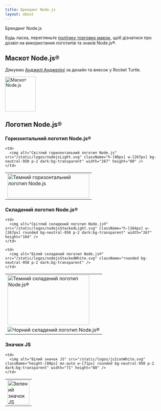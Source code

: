 ```yaml
---
title: Брендинг Node.js
layout: about
---
```


Брендинг Node.js

Будь ласка, перегляньте [політику торгових марок](https://trademark-policy.openjsf.org/), щоб дізнатися про дозвіл на використання логотипів та знаків Node.js®.

## Маскот Node.js®

Дякуємо [Анджелі Анджеліні](https://www.linkedin.com/in/angeliningl) за дизайн та внесок у Rocket Turtle.

<img
  alt="Маскот Node.js"
  src="/static/images/node-mascot.svg"
  className="w-[100px]"
  width="100"
  height="114"
/>

## Логотип Node.js®

### Горизонтальний логотип Node.js®

<table>
<tbody>
  <tr>
    <td>
      <img alt="Темний горизонтальний логотип Node.js" src="/static/logos/nodejsDark.svg" className="h-[80px] w-[267px]" width="267" height="80" />
    </td>

    <td>
      <img alt="Світлий горизонтальний логотип Node.js" src="/static/logos/nodejsLight.svg" className="h-[80px] w-[267px] bg-neutral-950 p-2 dark:bg-transparent" width="267" height="80" />
    </td>

  </tr>
</tbody>
</table>

### Складений логотип Node.js®

<table>
<tbody>
  <tr>
    <td>
      <img alt="Темний складений логотип Node.js®" src="/static/logos/nodejsStackedDark.svg" className="h-[164px] w-[267px]" width="267" height="164" />
    </td>

    <td>
      <img alt="Світлий складений логотип Node.js®" src="/static/logos/nodejsStackedLight.svg" className="h-[164px] w-[267px] rounded bg-neutral-950 p-2 dark:bg-transparent" width="267" height="164" />
    </td>

  </tr>

  <tr>
    <td>
      <img alt="Чорний складений логотип Node.js®" src="/static/logos/nodejsStackedBlack.svg" />
    </td>

    <td>
      <img alt="Білий складений логотип Node.js®" src="/static/logos/nodejsStackedWhite.svg" className="rounded bg-neutral-950 p-2 dark:bg-transparent" />
    </td>

  </tr>
</tbody>
</table>

### Значки JS

<table>
<tbody>
  <tr>
    <td>
      <img alt="Зелений значок JS" src="/static/logos/jsIconGreen.svg" className="height-[80px] mx-auto w-[71px]" width="71" height="80" />
    </td>

    <td>
      <img alt="Білий значок JS" src="/static/logos/jsIconWhite.svg" className="height-[80px] mx-auto w-[71px] rounded bg-neutral-950 p-2 dark:bg-transparent" width="71" height="80" />
    </td>

  </tr>
</tbody>
</table>
